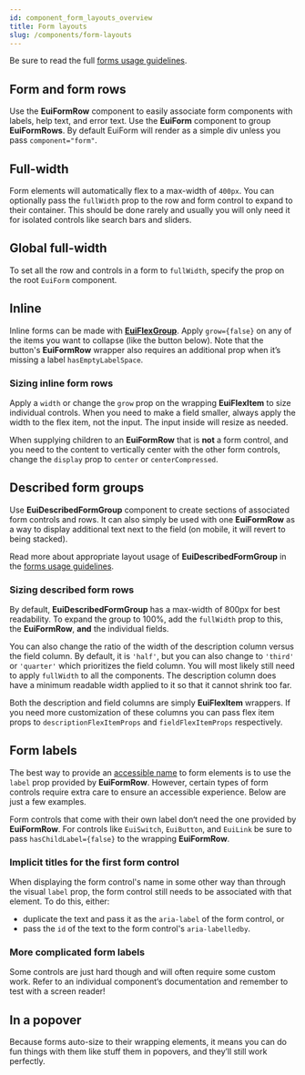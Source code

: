 ```yaml
---
id: component_form_layouts_overview
title: Form layouts
slug: /components/form-layouts
---
```


Be sure to read the full [forms usage guidelines](#/forms/form-layouts/guidelines).

## Form and form rows

Use the **EuiFormRow** component to easily associate form components with labels, help text, and error text.
Use the **EuiForm** component to group **EuiFormRows**. By default EuiForm will render as a simple div unless
you pass `component="form"`.

<!-- TODO: Add example -->

## Full-width

Form elements will automatically flex to a max-width of `400px`. You can optionally pass the `fullWidth` prop
to the row and form control to expand to their container. This should be done rarely and usually you will only
need it for isolated controls like search bars and sliders.

<!-- TODO: Add example -->

## Global full-width

To set all the row and controls in a form to `fullWidth`, specify the prop on the root `EuiForm` component.

<!-- TODO: Add example -->

## Inline

Inline forms can be made with [**EuiFlexGroup**](#/layout/flex). Apply `grow={false}` on any of the items you want
to collapse (like the button below). Note that the button's **EuiFormRow** wrapper also requires an additional prop
when it’s missing a label `hasEmptyLabelSpace`.

<!-- TODO: Add example -->

### Sizing inline form rows

Apply a `width` or change the `grow` prop on the wrapping **EuiFlexItem** to size individual controls.
When you need to make a field smaller, always apply the width to the flex item, not the input.
The input inside will resize as needed.

When supplying children to an **EuiFormRow** that is **not** a form control, and you need to the content
to vertically center with the other form controls, change the `display` prop to `center` or `centerCompressed`.

<!-- TODO: Add example -->

## Described form groups

Use **EuiDescribedFormGroup** component to create sections of associated form controls and rows.
It can also simply be used with one **EuiFormRow** as a way to display additional text next
to the field (on mobile, it will revert to being stacked).

Read more about appropriate layout usage of **EuiDescribedFormGroup**
in the [forms usage guidelines](#/forms/form-layouts/guidelines).

<!-- TODO: Add example -->

### Sizing described form rows

By default, **EuiDescribedFormGroup** has a max-width of 800px for best readability.
To expand the group to 100%, add the `fullWidth` prop to this, the **EuiFormRow**, **and** the individual fields.

<!-- TODO: Add example -->

You can also change the ratio of the width of the description column versus the field column.
By default, it is `'half'`, but you can also change to `'third'` or `'quarter'` which prioritizes the field column.
You will most likely still need to apply `fullWidth` to all the components. The description column does have
a minimum readable width applied to it so that it cannot shrink too far.

Both the description and field columns are simply **EuiFlexItem** wrappers. If you need more customization
of these columns you can pass flex item props to `descriptionFlexItemProps` and `fieldFlexItemProps` respectively.

<!-- TODO: Add example -->

## Form labels

The best way to provide an [accessible name](https://www.tpgi.com/what-is-an-accessible-name/) to form elements
is to use the `label` prop provided by **EuiFormRow**. However, certain types of form controls require extra care
to ensure an accessible experience. Below are just a few examples.

Form controls that come with their own label don‘t need the one provided by **EuiFormRow**.
For controls like `EuiSwitch`, `EuiButton`, and `EuiLink` be sure to pass `hasChildLabel={false}`
to the wrapping **EuiFormRow**.

<!-- TODO: Add example -->

### Implicit titles for the first form control

When displaying the form control's name in some other way than through the visual `label` prop,
the form control still needs to be associated with that element. To do this, either:

*   duplicate the text and pass it as the `aria-label` of the form control, or
*   pass the `id` of the text to the form control's `aria-labelledby`.

<!-- TODO: Add example -->

### More complicated form labels

Some controls are just hard though and will often require some custom work.
Refer to an individual component‘s documentation and remember to test with a screen reader!

<!-- TODO: Add example -->

## In a popover

Because forms auto-size to their wrapping elements, it means you can do fun things with them like stuff them
in popovers, and they’ll still work perfectly.

<!-- TODO: Add example -->
